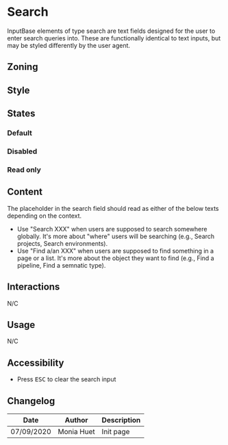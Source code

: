 

<Meta title="Components/Form/Fields/Search" />

# Search

InputBase elements of type search are text fields designed for the user to enter search queries into.
These are functionally identical to text inputs, but may be styled differently by the user agent.

## Zoning

<FigmaImage
	src="https://www.figma.com/file/qc8oUSyVJM67gSsbTShftt/%F0%9F%93%90-Zoning?node-id=245%3A198"
	alt="zoning image for input search"
/>

## Style

<FigmaIframe
	light="https://www.figma.com/file/610Qgbz9dEHyTTkGeYHZh4/Inputs?node-id=0%3A281"
	dark="https://www.figma.com/file/610Qgbz9dEHyTTkGeYHZh4/Inputs?node-id=0%3A243"
/>

## States

### Default

<Canvas>
	<Story name="default">
		<Form.Search label="Search" />
	</Story>
</Canvas>

### Disabled

<Canvas>
	<Story name="disabled">
		<Form.Search label="Disabled Search" disabled />
	</Story>
</Canvas>

### Read only

<Canvas>
	<Story name="read-only">
		<Form.Search label="Read-Only Search" readOnly />
	</Story>
</Canvas>

## Content

The placeholder in the search field should read as either of the below texts depending on the context.

<Use>
	<Use.Do>
		<ul>
			<li>
				Use "Search XXX" when users are supposed to search somewhere globally. It's more about
				"where" users will be searching (e.g., Search projects, Search environments).
			</li>
			<li>
				Use "Find a/an XXX" when users are supposed to find something in a page or a list. It's more
				about the object they want to find (e.g., Find a pipeline, Find a semnatic type).
			</li>
		</ul>
	</Use.Do>
</Use>

## Interactions

N/C

## Usage

N/C

## Accessibility

- Press <kbd>ESC</kbd> to clear the search input

## Changelog

| Date       | Author     | Description |
| ---------- | ---------- | ----------- |
| 07/09/2020 | Monia Huet | Init page   |
